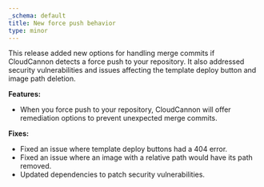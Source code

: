 ```yaml
---
_schema: default
title: New force push behavior
type: minor
---
```

This release added new options for handling merge commits if CloudCannon detects a force push to your repository. It also addressed security vulnerabilities and issues affecting the template deploy button and image path deletion.

**Features:**

* When you force push to your repository, CloudCannon will offer remediation options to prevent unexpected merge commits.

**Fixes:**

* Fixed an issue where template deploy buttons had a 404 error.
* Fixed an issue where an image with a relative path would have its path removed.
* Updated dependencies to patch security vulnerabilities.